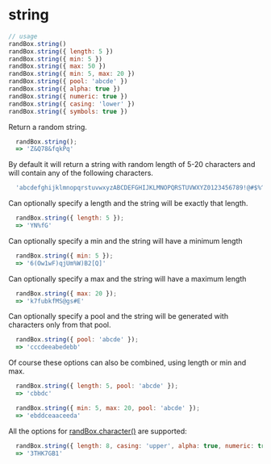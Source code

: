 # string

```js
// usage
randBox.string()
randBox.string({ length: 5 })
randBox.string({ min: 5 })
randBox.string({ max: 50 })
randBox.string({ min: 5, max: 20 })
randBox.string({ pool: 'abcde' })
randBox.string({ alpha: true })
randBox.string({ numeric: true })
randBox.string({ casing: 'lower' })
randBox.string({ symbols: true })
```

Return a random string.

```js
  randBox.string();
  => 'Z&Q78&fqkPq'
```

By default it will return a string with random length of 5-20 characters and
will contain any of the following characters.

```js
  'abcdefghijklmnopqrstuvwxyzABCDEFGHIJKLMNOPQRSTUVWXYZ0123456789!@#$%^&*()[]'
```

Can optionally specify a length and the string will be exactly that length.

```js
  randBox.string({ length: 5 });
  => 'YN%fG'
```

Can optionally specify a min and the string will have a minimum length

```js
  randBox.string({ min: 5 });
  => '6(Ow1wF)qjUm%W)B2[Q]'
```

Can optionally specify a max and the string will have a maximum length

```js
  randBox.string({ max: 20 });
  => 'k7fubkfMS@gs#E'
```

Can optionally specify a pool and the string will be generated with characters
only from that pool.

```js
  randBox.string({ pool: 'abcde' });
  => 'cccdeeabedebb'
```

Of course these options can also be combined, using length or min and max.

```js
  randBox.string({ length: 5, pool: 'abcde' });
  => 'cbbdc'
```

```js
  randBox.string({ min: 5, max: 20, pool: 'abcde' });
  => 'ebddceaaceeda'
```

All the options for [randBox.character()](./character.md) are supported:

```js
  randBox.string({ length: 8, casing: 'upper', alpha: true, numeric: true });
  => '3THK7GB1'
```
